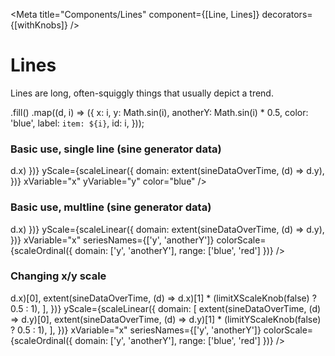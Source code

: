 

<Meta title="Components/Lines" component={[Line, Lines]} decorators={[withKnobs]} />

# Lines

Lines are long, often-squiggly things that usually depict a trend.

  .fill()
  .map((d, i) => ({
    x: i,
    y: Math.sin(i),
    anotherY: Math.sin(i) * 0.5,
    color: 'blue',
    label: `item: ${i}`,
    id: i,
  }));

### Basic use, single line (sine generator data)

<Preview>
  <Story name="Basic use (line)">
    <ChartFrame>
      <Line
        data={sineDataOverTime}
        xScale={scaleTime({ domain: extent(sineDataOverTime, (d) => d.x) })}
        yScale={scaleLinear({
          domain: extent(sineDataOverTime, (d) => d.y),
        })}
        xVariable="x"
        yVariable="y"
        color="blue"
      />
    </ChartFrame>
  </Story>
</Preview>

### Basic use, multline (sine generator data)

<Preview>
  <Story name="Basic use (lines)">
    <ChartFrame>
      <Lines
        data={sineDataOverTime}
        xScale={scaleTime({ domain: extent(sineDataOverTime, (d) => d.x) })}
        yScale={scaleLinear({
          domain: extent(sineDataOverTime, (d) => d.y),
        })}
        xVariable="x"
        seriesNames={['y', 'anotherY']}
        colorScale={scaleOrdinal({ domain: ['y', 'anotherY'], range: ['blue', 'red'] })}
      />
    </ChartFrame>
  </Story>
</Preview>

### Changing x/y scale

<Preview>
  <Story name="Changing x/y scale">
    <ChartFrame>
      <Lines
        data={sineDataOverTime}
        xScale={scaleTime({
          domain: [
            extent(sineDataOverTime, (d) => d.x)[0],
            extent(sineDataOverTime, (d) => d.x)[1] * (limitXScaleKnob(false) ? 0.5 : 1),
          ],
        })}
        yScale={scaleLinear({
          domain: [
            extent(sineDataOverTime, (d) => d.y)[0],
            extent(sineDataOverTime, (d) => d.y)[1] * (limitYScaleKnob(false) ? 0.5 : 1),
          ],
        })}
        xVariable="x"
        seriesNames={['y', 'anotherY']}
        colorScale={scaleOrdinal({ domain: ['y', 'anotherY'], range: ['blue', 'red'] })}
      />
    </ChartFrame>
  </Story>
</Preview>
